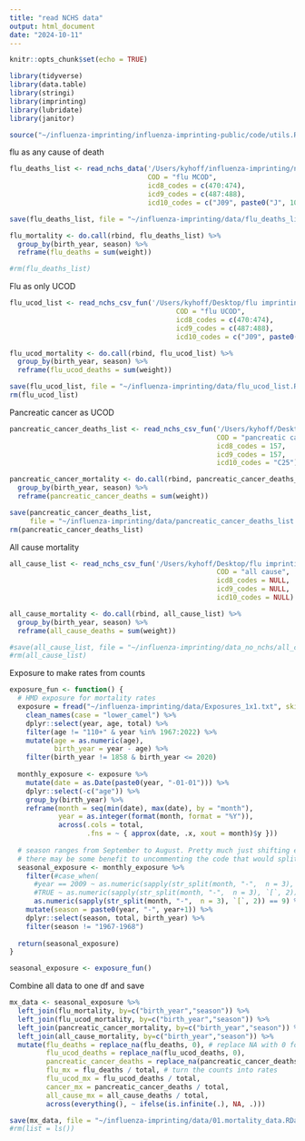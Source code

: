 ```yaml
---
title: "read NCHS data"
output: html_document
date: "2024-10-11"
---
```


```r
knitr::opts_chunk$set(echo = TRUE)

library(tidyverse)
library(data.table)
library(stringi)
library(imprinting)
library(lubridate)
library(janitor)
```

```r
source("~/influenza-imprinting/influenza-imprinting-public/code/utils.R")
```

flu as any cause of death
```r
flu_deaths_list <- read_nchs_data('/Users/kyhoff/influenza-imprinting/nchs_csv_data',
                                  COD = "flu MCOD",
                                  icd8_codes = c(470:474),
                                  icd9_codes = c(487:488),
                                  icd10_codes = c("J09", paste0("J", 10:11))) # SLOW ~ 15 mins

save(flu_deaths_list, file = "~/influenza-imprinting/data/flu_deaths_list.RData")
```

```r
flu_mortality <- do.call(rbind, flu_deaths_list) %>%
  group_by(birth_year, season) %>%
  reframe(flu_deaths = sum(weight))

#rm(flu_deaths_list)
```

Flu as only UCOD
```r
flu_ucod_list <- read_nchs_csv_fun('/Users/kyhoff/Desktop/flu imprinting/nchs_csv_data',
                                         COD = "flu UCOD",
                                         icd8_codes = c(470:474),
                                         icd9_codes = c(487:488),
                                         icd10_codes = c("J09", paste0("J", 10:11))) # SLOW

flu_ucod_mortality <- do.call(rbind, flu_ucod_list) %>%
  group_by(birth_year, season) %>%
  reframe(flu_ucod_deaths = sum(weight))

save(flu_ucod_list, file = "~/influenza-imprinting/data/flu_ucod_list.RData")
rm(flu_ucod_list)
```

Pancreatic cancer as UCOD
```r
pancreatic_cancer_deaths_list <- read_nchs_csv_fun('/Users/kyhoff/Desktop/flu imprinting/nchs_csv_data',
                                                   COD = "pancreatic cancer",
                                                   icd8_codes = 157,
                                                   icd9_codes = 157,
                                                   icd10_codes = "C25") # SLOW

pancreatic_cancer_mortality <- do.call(rbind, pancreatic_cancer_deaths_list) %>%
  group_by(birth_year, season) %>%
  reframe(pancreatic_cancer_deaths = sum(weight))

save(pancreatic_cancer_deaths_list, 
     file = "~/influenza-imprinting/data/pancreatic_cancer_deaths_list.RData") 
rm(pancreatic_cancer_deaths_list)
```


All cause mortality
```r
all_cause_list <- read_nchs_csv_fun('/Users/kyhoff/Desktop/flu imprinting/nchs_csv_data',
                                                   COD = "all cause",
                                                   icd8_codes = NULL,
                                                   icd9_codes = NULL,
                                                   icd10_codes = NULL) # SLOW

all_cause_mortality <- do.call(rbind, all_cause_list) %>%
  group_by(birth_year, season) %>%
  reframe(all_cause_deaths = sum(weight))

#save(all_cause_list, file = "~/influenza-imprinting/data_no_nchs/all_cause_list.RData") 
#rm(all_cause_list)
```

Exposure to make rates from counts
```r
exposure_fun <- function() {
  # HMD exposure for mortality rates
  exposure = fread("~/influenza-imprinting/data/Exposures_1x1.txt", skip = 1) %>%
    clean_names(case = "lower_camel") %>% 
    dplyr::select(year, age, total) %>%
    filter(age != "110+" & year %in% 1967:2022) %>%
    mutate(age = as.numeric(age),
           birth_year = year - age) %>%
    filter(birth_year != 1858 & birth_year <= 2020)
  
  monthly_exposure <- exposure %>%
    mutate(date = as.Date(paste0(year, "-01-01"))) %>%
    dplyr::select(-c("age")) %>%
    group_by(birth_year) %>%
    reframe(month = seq(min(date), max(date), by = "month"), 
            year = as.integer(format(month, format = "%Y")),
            across(.cols = total, 
                   .fns = ~ { approx(date, .x, xout = month)$y }))
  
  # season ranges from September to August. Pretty much just shifting exposure levels by 9 months
  # there may be some benefit to uncommenting the code that would split the 2009 flu season differently
  seasonal_exposure <- monthly_exposure %>%
    filter(#case_when(
      #year == 2009 ~ as.numeric(sapply(str_split(month, "-",  n = 3), `[`, 2)) == 5,
      #TRUE ~ as.numeric(sapply(str_split(month, "-",  n = 3), `[`, 2)) == 9)) %>%
      as.numeric(sapply(str_split(month, "-",  n = 3), `[`, 2)) == 9) %>%
    mutate(season = paste0(year, "-", year+1)) %>%
    dplyr::select(season, total, birth_year) %>%
    filter(season != "1967-1968")
  
  return(seasonal_exposure)
}
```

```r
seasonal_exposure <- exposure_fun()
```


Combine all data to one df and save
```r
mx_data <- seasonal_exposure %>%
  left_join(flu_mortality, by=c("birth_year","season")) %>%
  left_join(flu_ucod_mortality, by=c("birth_year","season")) %>%
  left_join(pancreatic_cancer_mortality, by=c("birth_year","season")) %>%
  left_join(all_cause_mortality, by=c("birth_year","season")) %>% 
  mutate(flu_deaths = replace_na(flu_deaths, 0), # replace NA with 0 for age/year combos without a death
         flu_ucod_deaths = replace_na(flu_ucod_deaths, 0),
         pancreatic_cancer_deaths = replace_na(pancreatic_cancer_deaths, 0),
         flu_mx = flu_deaths / total, # turn the counts into rates
         flu_ucod_mx = flu_ucod_deaths / total,
         cancer_mx = pancreatic_cancer_deaths / total,
         all_cause_mx = all_cause_deaths / total,
         across(everything(), ~ ifelse(is.infinite(.), NA, .)))
```

```r
save(mx_data, file = "~/influenza-imprinting/data/01.mortality_data.RData")
#rm(list = ls())
```


